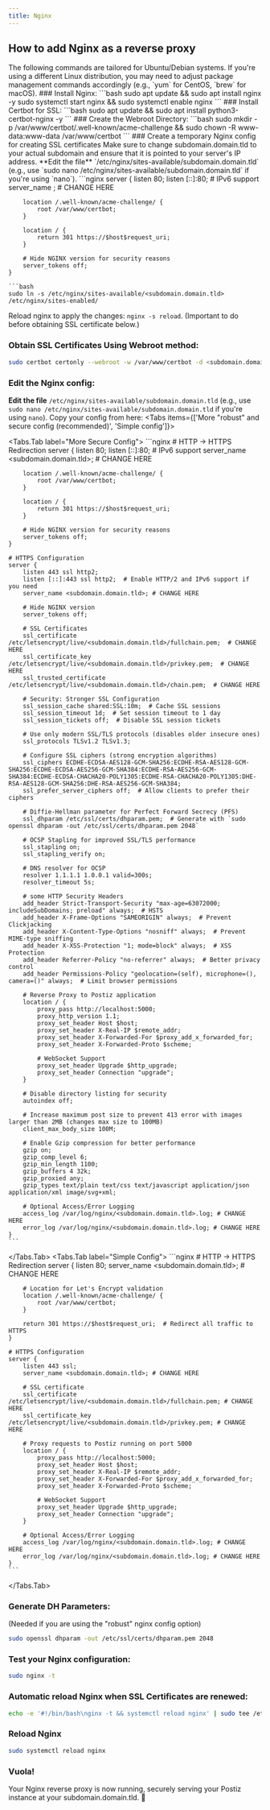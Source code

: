 ```yaml
---
title: Nginx
---
```



<EarlyDoc />

## How to add Nginx as a reverse proxy
<Callout type="info" emoji="ℹ️">
  The following commands are tailored for Ubuntu/Debian systems. If you're using a different Linux distribution, you may need to adjust package management commands accordingly (e.g., `yum` for CentOS, `brew` for macOS).
</Callout>

<Steps>
### Install Nginx:
```bash
sudo apt update && sudo apt install nginx -y
sudo systemctl start nginx && sudo systemctl enable nginx
```
### Install Certbot for SSL:
```bash
sudo apt update && sudo apt install python3-certbot-nginx -y
```
### Create the Webroot Directory:
```bash
sudo mkdir -p /var/www/certbot/.well-known/acme-challenge && sudo chown -R www-data:www-data /var/www/certbot
```
### Create a temporary Nginx config for creating SSL certificates
<Callout>
  Make sure to change subdomain.domain.tld to your actual subdomain and ensure that it is pointed to your server's IP address.
</Callout>
**Edit the file** `/etc/nginx/sites-available/subdomain.domain.tld` (e.g., use `sudo nano /etc/nginx/sites-available/subdomain.domain.tld` if you're using `nano`).
```nginx
    server {
        listen 80;
        listen [::]:80;  # IPv6 support
        server_name <subdomain.domain.tld>;  # CHANGE HERE

        location /.well-known/acme-challenge/ {
            root /var/www/certbot;
        }

        location / {
            return 301 https://$host$request_uri;
        }

        # Hide NGINX version for security reasons
        server_tokens off;
    }
```
```bash
sudo ln -s /etc/nginx/sites-available/<subdomain.domain.tld> /etc/nginx/sites-enabled/
```
Reload nginx to apply the changes: `nginx -s reload`. (Important to do before obtaining SSL certificate below.)
### Obtain SSL Certificates Using Webroot method:
```bash
sudo certbot certonly --webroot -w /var/www/certbot -d <subdomain.domain.tld> --email your-email@example.com --agree-tos --no-eff-email
```
### Edit the Nginx config:
**Edit the file** `/etc/nginx/sites-available/subdomain.domain.tld` (e.g., use `sudo nano /etc/nginx/sites-available/subdomain.domain.tld` if you're using `nano`).
Copy your config from here:
<Tabs items={['More "robust" and secure config (recommended)', 'Simple config']}>
  
  <Tabs.Tab label="More Secure Config">
    ```nginx
    # HTTP -> HTTPS Redirection
    server {
        listen 80;
        listen [::]:80;  # IPv6 support
        server_name <subdomain.domain.tld>;  # CHANGE HERE

        location /.well-known/acme-challenge/ {
            root /var/www/certbot;
        }

        location / {
            return 301 https://$host$request_uri;
        }

        # Hide NGINX version for security reasons
        server_tokens off;
    }

    # HTTPS Configuration
    server {
        listen 443 ssl http2;
        listen [::]:443 ssl http2;  # Enable HTTP/2 and IPv6 support if you need
        server_name <subdomain.domain.tld>; # CHANGE HERE

        # Hide NGINX version
        server_tokens off;

        # SSL Certificates
        ssl_certificate /etc/letsencrypt/live/<subdomain.domain.tld>/fullchain.pem;  # CHANGE HERE
        ssl_certificate_key /etc/letsencrypt/live/<subdomain.domain.tld>/privkey.pem;  # CHANGE HERE
        ssl_trusted_certificate /etc/letsencrypt/live/<subdomain.domain.tld>/chain.pem;  # CHANGE HERE

        # Security: Stronger SSL Configuration
        ssl_session_cache shared:SSL:10m;  # Cache SSL sessions
        ssl_session_timeout 1d;  # Set session timeout to 1 day
        ssl_session_tickets off;  # Disable SSL session tickets

        # Use only modern SSL/TLS protocols (disables older insecure ones)
        ssl_protocols TLSv1.2 TLSv1.3;

        # Configure SSL ciphers (strong encryption algorithms)
        ssl_ciphers ECDHE-ECDSA-AES128-GCM-SHA256:ECDHE-RSA-AES128-GCM-SHA256:ECDHE-ECDSA-AES256-GCM-SHA384:ECDHE-RSA-AES256-GCM-SHA384:ECDHE-ECDSA-CHACHA20-POLY1305:ECDHE-RSA-CHACHA20-POLY1305:DHE-RSA-AES128-GCM-SHA256:DHE-RSA-AES256-GCM-SHA384;
        ssl_prefer_server_ciphers off;  # Allow clients to prefer their ciphers

        # Diffie-Hellman parameter for Perfect Forward Secrecy (PFS)
        ssl_dhparam /etc/ssl/certs/dhparam.pem;  # Generate with `sudo openssl dhparam -out /etc/ssl/certs/dhparam.pem 2048`

        # OCSP Stapling for improved SSL/TLS performance
        ssl_stapling on;
        ssl_stapling_verify on;

        # DNS resolver for OCSP
        resolver 1.1.1.1 1.0.0.1 valid=300s;
        resolver_timeout 5s;

        # some HTTP Security Headers
        add_header Strict-Transport-Security "max-age=63072000; includeSubDomains; preload" always;  # HSTS
        add_header X-Frame-Options "SAMEORIGIN" always;  # Prevent Clickjacking
        add_header X-Content-Type-Options "nosniff" always;  # Prevent MIME-type sniffing
        add_header X-XSS-Protection "1; mode=block" always;  # XSS Protection
        add_header Referrer-Policy "no-referrer" always;  # Better privacy control
        add_header Permissions-Policy "geolocation=(self), microphone=(), camera=()" always;  # Limit browser permissions

        # Reverse Proxy to Postiz application
        location / {
            proxy_pass http://localhost:5000;
            proxy_http_version 1.1;
            proxy_set_header Host $host;
            proxy_set_header X-Real-IP $remote_addr;
            proxy_set_header X-Forwarded-For $proxy_add_x_forwarded_for;
            proxy_set_header X-Forwarded-Proto $scheme;

            # WebSocket Support
            proxy_set_header Upgrade $http_upgrade;
            proxy_set_header Connection "upgrade";
        }

        # Disable directory listing for security
        autoindex off;

        # Increase maximum post size to prevent 413 error with images larger than 2MB (changes max size to 100MB)
        client_max_body_size 100M;

        # Enable Gzip compression for better performance
        gzip on;
        gzip_comp_level 6;
        gzip_min_length 1100;
        gzip_buffers 4 32k;
        gzip_proxied any;
        gzip_types text/plain text/css text/javascript application/json application/xml image/svg+xml;

        # Optional Access/Error Logging
        access_log /var/log/nginx/<subdomain.domain.tld>.log; # CHANGE HERE
        error_log /var/log/nginx/<subdomain.domain.tld>.log; # CHANGE HERE
    }
    ```
  </Tabs.Tab>
  <Tabs.Tab label="Simple Config">
    ```nginx
    # HTTP -> HTTPS Redirection
    server {
        listen 80;
        server_name <subdomain.domain.tld>; # CHANGE HERE

        # Location for Let's Encrypt validation
        location /.well-known/acme-challenge/ {
            root /var/www/certbot;
        }

        return 301 https://$host$request_uri;  # Redirect all traffic to HTTPS
    }

    # HTTPS Configuration
    server {
        listen 443 ssl;
        server_name <subdomain.domain.tld>; # CHANGE HERE

        # SSL certificate
        ssl_certificate /etc/letsencrypt/live/<subdomain.domain.tld>/fullchain.pem; # CHANGE HERE
        ssl_certificate_key /etc/letsencrypt/live/<subdomain.domain.tld>/privkey.pem; # CHANGE HERE

        # Proxy requests to Postiz running on port 5000
        location / {
            proxy_pass http://localhost:5000;
            proxy_set_header Host $host;
            proxy_set_header X-Real-IP $remote_addr;
            proxy_set_header X-Forwarded-For $proxy_add_x_forwarded_for;
            proxy_set_header X-Forwarded-Proto $scheme;

            # WebSocket Support
            proxy_set_header Upgrade $http_upgrade;
            proxy_set_header Connection "upgrade";
        }

        # Optional Access/Error Logging
        access_log /var/log/nginx/<subdomain.domain.tld>.log; # CHANGE HERE
        error_log /var/log/nginx/<subdomain.domain.tld>.log; # CHANGE HERE
    }
    ```
  </Tabs.Tab>
</Tabs>
### Generate DH Parameters:
(Needed if you are using the "robust" nginx config option)
```bash
sudo openssl dhparam -out /etc/ssl/certs/dhparam.pem 2048
```
### Test your Nginx configuration:
```bash
sudo nginx -t
```
### Automatic reload Nginx when SSL Certificates are renewed:
```bash
echo -e '#!/bin/bash\nginx -t && systemctl reload nginx' | sudo tee /etc/letsencrypt/renewal-hooks/post/nginx-reload.sh && sudo chmod a+x /etc/letsencrypt/renewal-hooks/post/nginx-reload.sh
```
### Reload Nginx
```bash
sudo systemctl reload nginx
```
### Vuola!
Your Nginx reverse proxy is now running, securely serving your Postiz instance at your subdomain.domain.tld. 🎉
</Steps>
